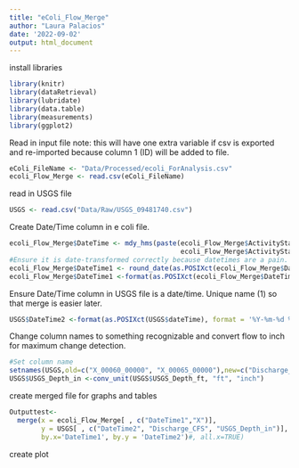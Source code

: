 ```yaml
---
title: "eColi_Flow_Merge"
author: "Laura Palacios"
date: '2022-09-02'
output: html_document
---
```


install libraries
```r
library(knitr)
library(dataRetrieval)
library(lubridate)
library(data.table)
library(measurements)
library(ggplot2)
```


Read in input file
note: this will have one extra variable if csv is exported and re-imported because column 1 (ID) will be added to file.
```r
eColi_FileName <- "Data/Processed/ecoli_ForAnalysis.csv"
ecoli_Flow_Merge <- read.csv(eColi_FileName)

```

read in USGS file
```r
USGS <- read.csv("Data/Raw/USGS_09481740.csv")
```

Create Date/Time column in e coli file.
```r
ecoli_Flow_Merge$DateTime <- mdy_hms(paste(ecoli_Flow_Merge$ActivityStartDate,
                                           ecoli_Flow_Merge$ActivityStartTime.Time),tz="America/Phoenix")
#Ensure it is date-transformed correctly because datetimes are a pain. Round to the nearest quarter hour to match with flow levels from gage
ecoli_Flow_Merge$DateTime1 <- round_date(as.POSIXct(ecoli_Flow_Merge$DateTime), "15 minutes")
ecoli_Flow_Merge$DateTime1 <-format(as.POSIXct(ecoli_Flow_Merge$DateTime1), format = '%Y-%m-%d %H:%M')

```

Ensure Date/Time column in USGS file is a date/time. Unique name (1) so that merge is easier later.
```r
USGS$DateTime2 <-format(as.POSIXct(USGS$dateTime), format = '%Y-%m-%d %H:%M')
```

Change column names to something recognizable and convert flow to inch for maximum change detection.
```r
#Set column name
setnames(USGS,old=c("X_00060_00000", "X_00065_00000"),new=c("Discharge_CFS", "USGS_Depth_ft"))
USGS$USGS_Depth_in <-conv_unit(USGS$USGS_Depth_ft, "ft", "inch")
```

create merged file for graphs and tables
```r
Outputtest<-
  merge(x = ecoli_Flow_Merge[ , c("DateTime1","X")], 
        y = USGS[ , c("DateTime2", "Discharge_CFS", "USGS_Depth_in")], 
        by.x='DateTime1', by.y = 'DateTime2')#, all.x=TRUE) 
```

create plot
```r
  
```








